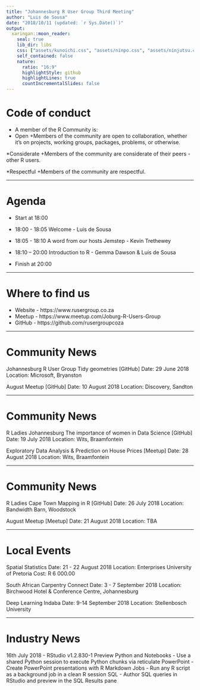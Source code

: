 ```yaml
---
title: "Johannesburg R User Group Third Meeting"
author: "Luis de Sousa"
date: "2018/10/11 (updated: `r Sys.Date()`)"
output:
  xaringan::moon_reader:
    seal: true
    lib_dir: libs
    css: ["assets/kunoichi.css", "assets/ninpo.css", "assets/ninjutsu.css"]
    self_contained: false
    nature:
      ratio: "16:9"
      highlightStyle: github
      highlightLines: true
      countIncrementalSlides: false
---
```


# Code of conduct

* A member of the R Community is:
* Open
+Members of the community are open to collaboration, whether it's on projects, working groups, packages, problems, or otherwise.

*Considerate
+Members of the community are considerate of their peers - other R users.

*Respectful
+Members of the community are respectful.

---

# Agenda

* Start at 18:00

* 18:00 - 18:05 Welcome - Luis de Sousa
* 18:05 - 18:10 A word from our hosts Jemstep - Kevin Trethewey
* 18:10 – 20:00 Introduction to R - Gemma Dawson & Luis de Sousa

* Finish at 20:00

---

# Where to find us

* Website - https://www.rusergroup.co.za
* Meetup - https://www.meetup.com/Joburg-R-Users-Group
* GitHub - https://github.com/rusergroupcoza

---

# Community News

Johannesburg R User Group
Tidy geometries [GitHub]
Date: 29 June 2018
Location: Microsoft, Bryanston

August Meetup [GitHub]
Date: 10 August 2018
Location: Discovery, Sandton

---

# Community News
R Ladies Johannesburg
The importance of women in Data Science [GitHub]
Date: 19 July 2018
Location: Wits, Braamfontein

Exploratory Data Analysis & Prediction on House Prices [Meetup]
Date: 28 August 2018
Location: Wits, Braamfontein

---

# Community News
R Ladies Cape Town
Mapping in R [GitHub]
Date: 26 July 2018
Location: Bandwidth Barn, Woodstock

August Meetup [Meetup]
Date: 21 August 2018
Location: TBA

---

# Local Events
Spatial Statistics
Date: 21 - 22 August 2018
Location: Enterprises University of Pretoria
Cost: R 6 000.00

South African Carpentry Connect
Date: 3 - 7 September 2018
Location: Birchwood Hotel & Conference Centre, Johannesburg

Deep Learning Indaba
Date: 9-14 September 2018
Location: Stellenbosch University

---

# Industry News
16th July 2018 - RStudio v1.2.830-1 Preview
Python and Notebooks - Use a shared Python session to execute Python chunks via reticulate
PowerPoint - Create PowerPoint presentations with R Markdown
Jobs - Run any R script as a background job in a clean R session
SQL - Author SQL queries in RStudio and preview in the SQL Results pane

